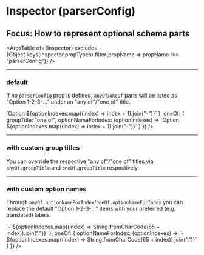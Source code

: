 


<Meta title="parserConfig" component={Inspector} />

# Inspector (parserConfig)
## Focus: How to represent optional schema parts

<ArgsTable of={Inspector} exclude={Object.keys(Inspector.propTypes).filter(propName => propName !== "parserConfig")} />

----

### default
If no `parserConfig` prop is defined, `anyOf`/`oneOf` parts will be listed as "Option 1-2-3-..." under an "any of"/"one of" title.

<Canvas>
    <Story name="default">
        <Inspector
            schemas={{
                Person: personSchema,
                Shop: shopSelectionSchema
            }}
            defaultSelectedItems={["Shop", "inventory", "[0]"]}
            // the default props (i.e. same as if you leave them out)
            parserConfig={{
                anyOf: {
                    groupTitle: "any of",
                    optionNameForIndex: (optionIndexes) => `Option ${optionIndexes.map((index) => index + 1).join("-")}`
                },
                oneOf: {
                    groupTitle: "one of",
                    optionNameForIndex: (optionIndexes) => `Option ${optionIndexes.map((index) => index + 1).join("-")}`
                }
            }}
        />
    </Story>
</Canvas>

----

### with custom group titles
You can override the respective "any of"/"one of" titles via `anyOf.groupTitle` and `oneOf.groupTitle` respectively.

<Canvas>
    <Story name="with custom group titles">
        <Inspector
            schemas={{
                Person: personSchema,
                Shop: shopSelectionSchema
            }}
            defaultSelectedItems={["Shop", "inventory", "[0]"]}
            // customise/translate title above optional parts of a schema
            parserConfig={{
                anyOf: {
                    groupTitle: "at least one of:"
                },
                oneOf: {
                    groupTitle: "exactly one of:"
                }
            }}
        />
    </Story>
</Canvas>

----

### with custom option names
Through `anyOf.optionNameForIndex`/`oneOf.optionNameForIndex` you can replace the default "Option 1-2-3-..." items with your preferred (e.g. translated) labels.

<Canvas>
    <Story name="with custom option names">
        <Inspector
            schemas={{
                Person: personSchema,
                Shop: shopSelectionSchema
            }}
            defaultSelectedItems={["Shop", "inventory", "[0]"]}
            // ideally, these functions should be declared separately to avoid unnecessary re-rendering
            parserConfig={{
                anyOf: {
                    optionNameForIndex: (optionIndexes) => `– ${optionIndexes.map((index) => String.fromCharCode(65 + index)).join(".")}`
                },
                oneOf: {
                    optionNameForIndex: (optionIndexes) => `- ${optionIndexes.map((index) => String.fromCharCode(65 + index)).join(".")}`
                }
            }}
        />
    </Story>
</Canvas>
